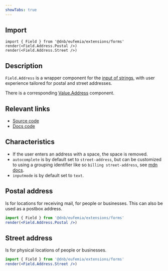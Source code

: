 ```yaml
---
showTabs: true
---
```


## Import

```tsx
import { Field } from '@dnb/eufemia/extensions/forms'
render(<Field.Address.Postal />)
render(<Field.Address.Street />)
```

## Description

`Field.Address` is a wrapper component for the [input of strings](/uilib/extensions/forms/base-fields/String), with user experience tailored for postal and street addresses.

There is a corresponding [Value.Address](/uilib/extensions/forms/Value/Address) component.

## Relevant links

- [Source code](https://github.com/dnbexperience/eufemia/tree/main/packages/dnb-eufemia/src/extensions/forms/Field/Address)
- [Docs code](https://github.com/dnbexperience/eufemia/tree/main/packages/dnb-design-system-portal/src/docs/uilib/extensions/forms/feature-fields/Address)

## Characteristics

- If the user enters an address with a space, the space is removed.
- `autocomplete` is by default set to `street-address`, but can be customized to using a grouping identifier like so `billing street-address`, see [mdn docs](https://developer.mozilla.org/en-US/docs/Web/HTML/Attributes/autocomplete#grouping_identifier).
- `inputmode` is by default set to `text`.

## Postal address

Is for locations for receiving mail, for people or businesses. This can also be used as a postbox address.

```jsx
import { Field } from '@dnb/eufemia/extensions/forms'
render(<Field.Address.Postal />)
```

## Street address

Is for physical locations of people or businesses.

```jsx
import { Field } from '@dnb/eufemia/extensions/forms'
render(<Field.Address.Street />)
```

